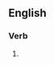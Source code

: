 ==English==

===Verb===
{{head|en|verb form}}

# {{present participle of|fraternize|lang=en|nocat=1}}